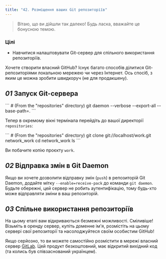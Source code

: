 ```yaml
---
title: "42. Розміщення ваших Git репозиторіїв"
---
```


> Вітаю, що ви дійшли так далеко! Будь ласка, вважайте це бонусною темою.

### Цілі

- Навчитися налаштовувати Git-сервер для спільного використання репозиторіїв.

Хочете створити власний GitHub? Існує багато способів ділитися Git-репозиторіями локальною мережею чи через Інтернет. Ось спосіб, з яким це можна зробити швидкоруч (не для продакшену).

## _01_ Запуск Git-сервера

<Run>
```
# (From the "repositories" directory)
git daemon --verbose --export-all --base-path=.
```
</Run>

Тепер в окремому вікні термінала перейдіть до вашої директорії `repositories`:

<Run>
```
# (From the "repositories" directory)
git clone git://localhost/work.git network_work
cd network_work
ls
```
</Run>

Ви побачите копію проєкту `work`.

## _02_ Відправка змін в Git Daemon

Якщо ви хочете дозволити відправку змін (`push`) в репозиторій Git Daemon, додайте мітку  `--enable=receive-pack` до команди `git daemon`. Будьте обережні, цей сервер не робить аутентифікацію, тому будь-хто може відправляти зміни в ваш репозиторій.

## _03_ Спільне використання репозиторіїв

На цьому етапі вам відкриваються безмежні можливості. Сміливіше! Візьміть в оренду сервер, купіть доменне ім'я, розмістіть на цьому сервері свої репозиторії та насолоджуйтеся своїм особистим GitHub!

Якщо серйозно, то ви можете самостійно розмістити в мережі власний сервер [GitLab](https://gitlab.com/). Цей продукт безкоштовний, має відкритий вихідний код (та колись був співзаснований українцем).